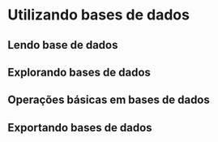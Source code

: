 # Utilizando bases de dados
## Lendo base de dados
## Explorando bases de dados
## Operações básicas em bases de dados
## Exportando bases de dados
